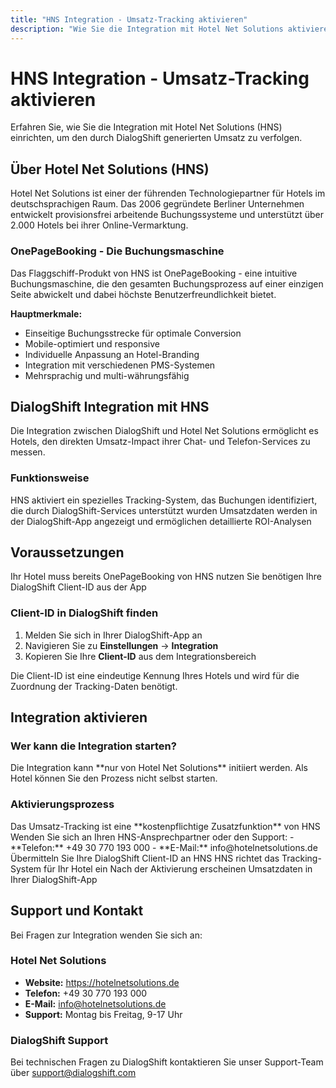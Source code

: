 ```yaml
---
title: "HNS Integration - Umsatz-Tracking aktivieren"
description: "Wie Sie die Integration mit Hotel Net Solutions aktivieren, um Umsätze durch Chat und Telefon in DialogShift zu verfolgen"
---
```


# HNS Integration - Umsatz-Tracking aktivieren

Erfahren Sie, wie Sie die Integration mit Hotel Net Solutions (HNS) einrichten, um den durch DialogShift generierten Umsatz zu verfolgen.

## Über Hotel Net Solutions (HNS)

Hotel Net Solutions ist einer der führenden Technologiepartner für Hotels im deutschsprachigen Raum. Das 2006 gegründete Berliner Unternehmen entwickelt provisionsfrei arbeitende Buchungssysteme und unterstützt über 2.000 Hotels bei ihrer Online-Vermarktung.

### OnePageBooking - Die Buchungsmaschine

<Card title="OnePageBooking" icon="browser" color="#0369a1">
  Das Flaggschiff-Produkt von HNS ist OnePageBooking - eine intuitive Buchungsmaschine, die den gesamten Buchungsprozess auf einer einzigen Seite abwickelt und dabei höchste Benutzerfreundlichkeit bietet.
</Card>

**Hauptmerkmale:**
- Einseitige Buchungsstrecke für optimale Conversion
- Mobile-optimiert und responsive
- Individuelle Anpassung an Hotel-Branding
- Integration mit verschiedenen PMS-Systemen
- Mehrsprachig und multi-währungsfähig

## DialogShift Integration mit HNS

Die Integration zwischen DialogShift und Hotel Net Solutions ermöglicht es Hotels, den direkten Umsatz-Impact ihrer Chat- und Telefon-Services zu messen.

### Funktionsweise

<Steps>
  <Step title="Datenübertragung">
    HNS aktiviert ein spezielles Tracking-System, das Buchungen identifiziert, die durch DialogShift-Services unterstützt wurden
  </Step>
  <Step title="Reporting">
    Umsatzdaten werden in der DialogShift-App angezeigt und ermöglichen detaillierte ROI-Analysen
  </Step>
</Steps>

## Voraussetzungen

<CardGroup cols={2}>
  <Card title="✅ HNS Kunde" icon="check-circle" color="#22c55e">
    Ihr Hotel muss bereits OnePageBooking von HNS nutzen
  </Card>
  <Card title="✅ DialogShift Client-ID" icon="key" color="#3b82f6">
    Sie benötigen Ihre DialogShift Client-ID aus der App
  </Card>
</CardGroup>

### Client-ID in DialogShift finden

1. Melden Sie sich in Ihrer DialogShift-App an
2. Navigieren Sie zu **Einstellungen** → **Integration**
3. Kopieren Sie Ihre **Client-ID** aus dem Integrationsbereich

<Tip>
  Die Client-ID ist eine eindeutige Kennung Ihres Hotels und wird für die Zuordnung der Tracking-Daten benötigt.
</Tip>

## Integration aktivieren

### Wer kann die Integration starten?

<Warning>
  Die Integration kann **nur von Hotel Net Solutions** initiiert werden. Als Hotel können Sie den Prozess nicht selbst starten.
</Warning>

### Aktivierungsprozess

<Steps>
  <Step title="Kostenpflichtige Erweiterung">
    Das Umsatz-Tracking ist eine **kostenpflichtige Zusatzfunktion** von HNS
  </Step>
  <Step title="Kontakt zu HNS">
    Wenden Sie sich an Ihren HNS-Ansprechpartner oder den Support:
    - **Telefon:** +49 30 770 193 000
    - **E-Mail:** info@hotelnetsolutions.de
  </Step>
  <Step title="Client-ID übermitteln">
    Übermitteln Sie Ihre DialogShift Client-ID an HNS
  </Step>
  <Step title="HNS aktiviert Tracking">
    HNS richtet das Tracking-System für Ihr Hotel ein
  </Step>
  <Step title="Daten in DialogShift">
    Nach der Aktivierung erscheinen Umsatzdaten in Ihrer DialogShift-App
  </Step>
</Steps>


## Support und Kontakt

Bei Fragen zur Integration wenden Sie sich an:

### Hotel Net Solutions
- **Website:** https://hotelnetsolutions.de
- **Telefon:** +49 30 770 193 000
- **E-Mail:** info@hotelnetsolutions.de
- **Support:** Montag bis Freitag, 9-17 Uhr

### DialogShift Support
Bei technischen Fragen zu DialogShift kontaktieren Sie unser Support-Team über support@dialogshift.com
